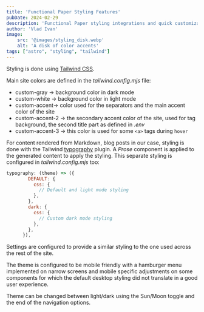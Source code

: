 ```yaml
---
title: 'Functional Paper Styling Features'
pubDate: 2024-02-29
description: 'Functional Paper styling integrations and quick customization options'
author: 'Vlad Ivan'
image:
    src: '@images/styling_disk.webp'
    alt: 'A disk of color accents'
tags: ["astro", "styling", "tailwind"]
---
```

Styling is done using [Tailwind CSS](https://tailwindcss.com). 

Main site colors are defined in the *tailwind.config.mjs* file:
+ custom-gray -> background color in dark mode
+ custom-white -> background color in light mode
+ custom-accent-> color used for the separators and the main accent color of the site
+ custom-accent-2 -> the secondary accent color of the site, used for tag background, the second title part as defined in *.env*
+ custom-accent-3 -> this color is used for some `<a>` tags during `hover`

For content rendered from Markdown, blog posts in our case, styling is done with the Tailwind [typography](https://github.com/tailwindlabs/tailwindcss-typography) plugin. A *Prose* component is applied to the generated content to apply the styling. This separate styling is configured in *tailwind.config.mjs* too:
```js
typography: (theme) => ({
        DEFAULT: {
          css: {
            // Default and light mode styling
          },
        },
        dark: {
          css: {
            // Custom dark mode styling
          },
        },
      }),
```
Settings are configured to provide a similar styling to the one used across the rest of the site.

The theme is configured to be mobile friendly with a hamburger menu implemented on narrow screens and mobile specific adjustments on some components for which the default desktop styling did not translate in a good user experience.

Theme can be changed between light/dark using the Sun/Moon toggle and the end of the navigation options.